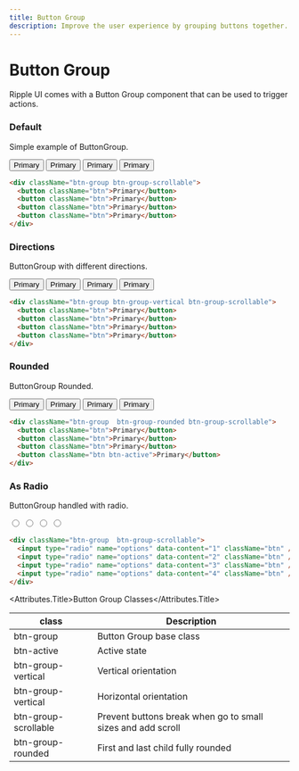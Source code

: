 ```yaml
---
title: Button Group
description: Improve the user experience by grouping buttons together.
---
```


# Button Group

Ripple UI comes with a Button Group component that can be used to trigger actions.

### Default

Simple example of ButtonGroup.

<div className="btn-group btn-group-scrollable">
  <button className="btn ">Primary</button>
  <button className="btn ">Primary</button>
  <button className="btn ">Primary</button>
  <button className="btn ">Primary</button>
</div>

```html
<div className="btn-group btn-group-scrollable">
  <button className="btn">Primary</button>
  <button className="btn">Primary</button>
  <button className="btn">Primary</button>
  <button className="btn">Primary</button>
</div>
```

### Directions

ButtonGroup with different directions.

<div className="btn-group btn-group-vertical btn-group-scrollable">
  <button className="btn">Primary</button>
  <button className="btn">Primary</button>
  <button className="btn">Primary</button>
  <button className="btn">Primary</button>
</div>

```html
<div className="btn-group btn-group-vertical btn-group-scrollable">
  <button className="btn">Primary</button>
  <button className="btn">Primary</button>
  <button className="btn">Primary</button>
  <button className="btn">Primary</button>
</div>
```

### Rounded

ButtonGroup Rounded.

<div className="btn-group  btn-group-rounded btn-group-scrollable">
  <button className="btn">Primary</button>
  <button className="btn">Primary</button>
  <button className="btn">Primary</button>
  <button className="btn btn-active">Primary</button>
</div>

```html
<div className="btn-group  btn-group-rounded btn-group-scrollable">
  <button className="btn">Primary</button>
  <button className="btn">Primary</button>
  <button className="btn">Primary</button>
  <button className="btn btn-active">Primary</button>
</div>
```

### As Radio

ButtonGroup handled with radio.

<div className="btn-group  btn-group-scrollable">
  <input type="radio" name="options" data-content="1" className="btn" />
  <input type="radio" name="options" data-content="2" className="btn" />
  <input type="radio" name="options" data-content="3" className="btn" />
  <input type="radio" name="options" data-content="4" className="btn" />
</div>

```html
<div className="btn-group  btn-group-scrollable">
  <input type="radio" name="options" data-content="1" className="btn" />
  <input type="radio" name="options" data-content="2" className="btn" />
  <input type="radio" name="options" data-content="3" className="btn" />
  <input type="radio" name="options" data-content="4" className="btn" />
</div>
```

<Attributes>

<Attributes.Title>Button Group Classes</Attributes.Title>

| class                | Description                                                 |
| -------------------- | ----------------------------------------------------------- |
| btn-group            | Button Group base class                                     |
| btn-active           | Active state                                                |
| btn-group-vertical   | Vertical orientation                                        |
| btn-group-vertical   | Horizontal orientation                                      |
| btn-group-scrollable | Prevent buttons break when go to small sizes and add scroll |
| btn-group-rounded    | First and last child fully rounded                          |

</Attributes>

<LinkRedirect
  contentLeft="Checkbox"
  hrefLeft="/docs/components/checkbox"
  contentRight="Radio"
  hrefRight="/docs/components/radio"
/>
